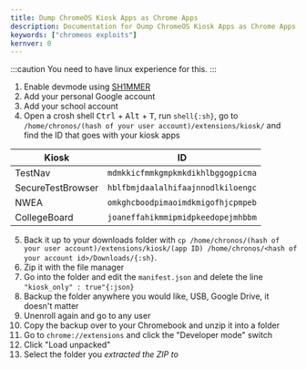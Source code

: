 ```yaml
---
title: Dump ChromeOS Kiosk Apps as Chrome Apps
description: Documentation for Dump ChromeOS Kiosk Apps as Chrome Apps.
keywords: ["chromeos exploits"]
kernver: 0
---
```



<PageHeader title={frontmatter.title} description={frontmatter.description} author={frontmatter.author} link={frontmatter.link} kernver={frontmatter.kernver} nolower={frontmatter.nolower} />

:::caution
You need to have linux experience for this.
:::

1. Enable devmode using [SH1MMER](https://sh1mmer.me/)
2. Add your personal Google account
3. Add your school account
4. Open a crosh shell <kbd>Ctrl</kbd> + <kbd>Alt</kbd> + <kbd>T</kbd>, run `shell{:sh}`, go to `/home/chronos/(hash of your user account)/extensions/kiosk/` and find the ID that goes with your kiosk apps

| Kiosk             | ID                                 |
| ----------------- | ---------------------------------- |
| TestNav           | `mdmkkicfmmkgmpkmkdikhlbggogpicma` |
| SecureTestBrowser | `hblfbmjdaalalhifaajnnodlkiloengc` |
| NWEA              | `omkghcboodpimaoimdkmigofhjcpmpeb` |
| CollegeBoard      | `joaneffahikmmipmidpkeedopejmhbbm` |

5. Back it up to your downloads folder with `cp /home/chronos/(hash of your user account)/extensions/kiosk/(app ID) /home/chronos/<hash of your account id>/Downloads/{:sh}`.
6. Zip it with the file manager
7. Go into the folder and edit the `manifest.json` and delete the line `"kiosk_only" : true"{:json}`
8. Backup the folder anywhere you would like, USB, Google Drive, it doesn't matter
9. Unenroll again and go to any user
10. Copy the backup over to your Chromebook and unzip it into a folder
11. Go to `chrome://extensions` and click the "Developer mode" switch
12. Click "Load unpacked"
13. Select the folder you *extracted the ZIP to*
